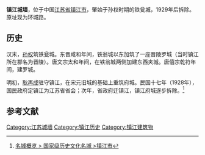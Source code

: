 '''镇江城墙'''，位于中国[[江苏省|江苏省]][[镇江市|镇江市]]，肇始于孙权时期的铁瓮城，1929年后拆除。原址现为环城路。

== 历史 ==
汉末，[[孙权|孙权]]筑铁瓮城。东晋咸和年间，铁翁城以东加筑了一座晋陵罗城（当时镇江所在郡名为晋陵）。唐文宗太和年间，在铁翁城两侧加建东西夹城。唐僖宗乾符年间，建罗城。

明初，[[耿再成|耿再成]]驻守镇江，在宋元旧城的基础上重筑府城。民国十七年（1928年），国民政府定镇江为江苏省省会；次年，省政府迁镇江，镇江府城逐步拆除。<ref>[http://www.jssdfz.gov.cn/index.php?m=content&c=index&a=show&catid=28&id=392 名城概览 > 国家级历史文化名城 >镇江市]</ref>
==参考文献==
{{reflist}}
{{江苏小作品}}
{{DEFAULTSORT:Z}}
{{江苏省境内的古城墙}}

[[Category:江苏城墙|Category:江苏城墙]]
[[Category:镇江历史|Category:镇江历史]]
[[Category:镇江建筑物|Category:镇江建筑物]]